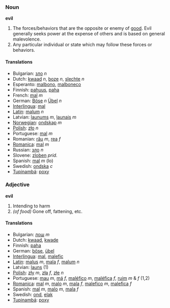 ===Noun===
'''evil'''

#The forces/behaviors that are the opposite or enemy of [[good]].  Evil generally seeks power at the expense of others and is based on general malevolence.
#Any particular individual or state which may follow these forces or behaviors.

====Translations====
*Bulgarian: [[зло]] ''n''
*Dutch: [[kwaad]] ''n'', [[boze]] ''n'', [[slechte]] ''n''
*Esperanto: [[malbono]], [[malboneco]]
*Finnish: [[pahuus]], [[paha]]
*French: [[mal]] ''m''
*German: [[Böse]] ''n'' [[Übel]] ''n''
*[[Interlingua]]: [[mal]]
*[[Latin]]: [[malum]] ''n''
*Latvian: [[ļaunums]] ''m'', [[ļaunais]] ''m''
*[[Norwegian]]: [[ondskap]] ''m''
*[[Polish]]: [[zło]] ''n''
*Portuguese: [[mal]] ''m''
*Romanian: [[rău]] ''m'', [[rea]] ''f''
*[[Romanica]]: [[mal]] ''m''
*Russian: [[зло]] ''n''
*Slovene: [[zloben]] ''prid.''
*Spanish: [[mal]] ''m'' (lo)
*Swedish: [[ondska]] ''c''
*[[Tupinambá]]: [[poxy]]

===Adjective===
'''evil'''

#Intending to harm
#''(of food)'' Gone off, fattening, etc.

====Translations====
*Bulgarian: [[лош]] ''m''
*Dutch: [[kwaad]], [[kwade]]
*Finnish: [[paha]]
*German: [[böse]], [[übel]]
*[[Interlingua]]: [[mal]], [[malefic]]
*[[Latin]]: [[malus]] ''m'', [[mala]] ''f'', [[malum]] ''n''
*Latvian: [[ļauns]] (1)
*[[Polish]]: [[zły]] ''m'', [[zła]] ''f'', [[złe]] ''n''
*Portuguese: [[mau]] ''m'', [[má]] ''f'', [[maléfico]] ''m'', [[maléfica]] ''f'', [[ruim]] ''m'' & ''f'' (1,2)
*[[Romanica]]: [[mal]] ''m'', [[malo]] ''m'', [[mala]] ''f'', [[malefico]] ''m'', [[malefica]] ''f''
*Spanish: [[mal]] ''m'', [[malo]] ''m'', [[mala]] ''f''
*Swedish: [[ond]], [[elak]]
*[[Tupinambá]]: [[poxy]]